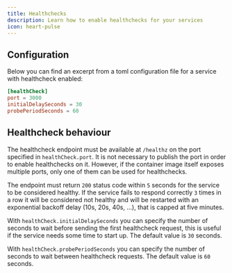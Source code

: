```yaml
---
title: Healthchecks
description: Learn how to enable healthchecks for your services 
icon: heart-pulse
---
```


## Configuration

Below you can find an excerpt from a toml configuration file for a service with healthcheck enabled:

```toml
[healthCheck]
port = 3000
initialDelaySeconds = 30
probePeriodSeconds = 60
```

## Healthcheck behaviour

The healthcheck endpoint must be available at `/healthz` on the port specified in `healthCheck.port`. It is not necessary to publish the port in order to enable healthchecks on it. However, if the container image itself exposes multiple ports, only one of them can be used for healthchecks.

The endpoint must return `200` status code within `5` seconds for the service to be considered healthy. If the service fails to respond correctly `3` times in a row it will be considered not healthy and will be restarted with an exponential backoff delay (10s, 20s, 40s, …), that is capped at five minutes.

With `healthCheck.initialDelaySeconds` you can specify the number of seconds to wait before sending the first healthcheck request, this is useful if the service needs some time to start up. The default value is `30` seconds.

With `healthCheck.probePeriodSeconds` you can specify the number of seconds to wait between healthcheck requests. The default value is `60` seconds.

